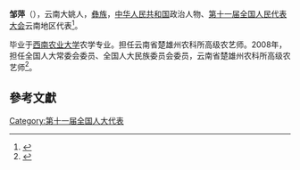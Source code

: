 '''邹萍'''（{{bd|1956年||}}），云南大姚人，[[彝族|彝族]]，[[中华人民共和国|中华人民共和国]]政治人物、[[第十一届全国人民代表大会|第十一届全国人民代表大会]]云南地区代表<ref>{{cite web|author=新华网|title=第十一届全国人大代表|url=http://news.xinhuanet.com/ziliao/2008-03/03/content_7708230.htm?node=36628|publisher=新华网|accessdate=2014-01-07|archive-date=2014-01-10|archive-url=https://web.archive.org/web/20140110211415/http://news.xinhuanet.com/ziliao/2008-03/03/content_7708230.htm?node=36628|dead-url=no}}</ref>。

毕业于[[西南农业大学|西南农业大学]]农学专业。担任云南省楚雄州农科所高级农艺师。2008年，担任全国人大常委会委员、全国人大民族委员会委员，云南省楚雄州农科所高级农艺师<ref>{{cite news|title=全国人大代表信息-邹萍|url= http://210.82.31.1:8084/delegate/viewDelegate.action?dbid=112384|accessdate=2013-04-05|newspaper=全国人大网|archive-url=https://web.archive.org/web/20130312151743/http://www.npc.gov.cn/delegate/viewDelegate.action?dbid=112384|archive-date=2013-03-12|dead-url=yes}}</ref>。

==參考文獻==
{{reflist}}
[[Category:第十一届全国人大代表|Category:第十一届全国人大代表]]